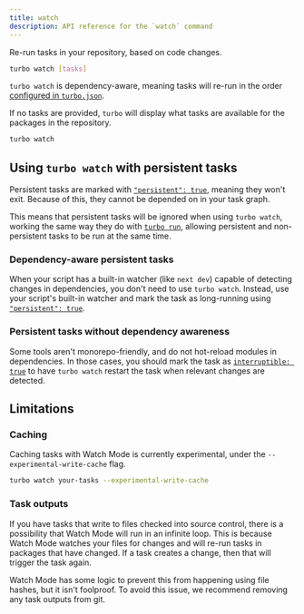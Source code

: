 ```yaml
---
title: watch
description: API reference for the `watch` command
---
```


Re-run tasks in your repository, based on code changes.

```bash title="Terminal"
turbo watch [tasks]
```

`turbo watch` is dependency-aware, meaning tasks will re-run in the order [configured in `turbo.json`](/docs/reference/configuration).

If no tasks are provided, `turbo` will display what tasks are available for the packages in the repository.

```bash title="Terminal"
turbo watch
```

## Using `turbo watch` with persistent tasks

Persistent tasks are marked with [`"persistent": true`](/docs/reference/configuration#persistent), meaning they won't exit. Because of this, they cannot be depended on in your task graph.

This means that persistent tasks will be ignored when using `turbo watch`, working the same way they do with [`turbo run`](/docs/reference/run), allowing persistent and non-persistent tasks to be run at the same time.

### Dependency-aware persistent tasks

When your script has a built-in watcher (like `next dev`) capable of detecting changes in dependencies, you don't need to use `turbo watch`. Instead, use your script's built-in watcher and mark the task as long-running using [`"persistent": true`](/docs/reference/configuration#persistent).

### Persistent tasks without dependency awareness

Some tools aren't monorepo-friendly, and do not hot-reload modules in dependencies. In those cases, you should
mark the task as [`interruptible: true`](/docs/reference/configuration#interruptible) to have `turbo watch`
restart the task when relevant changes are detected.

## Limitations

### Caching

Caching tasks with Watch Mode is currently experimental, under the `--experimental-write-cache` flag.

```bash title="Terminal"
turbo watch your-tasks --experimental-write-cache
```

### Task outputs

If you have tasks that write to files checked into source control, there is a possibility that Watch Mode will run in an infinite loop. This is because Watch Mode watches your
files for changes and will re-run tasks in packages that have changed. If a task creates a change, then that will trigger the task again.

Watch Mode has some logic to prevent this from happening using file hashes, but it isn't foolproof. To avoid this issue, we recommend removing any task outputs from git.
